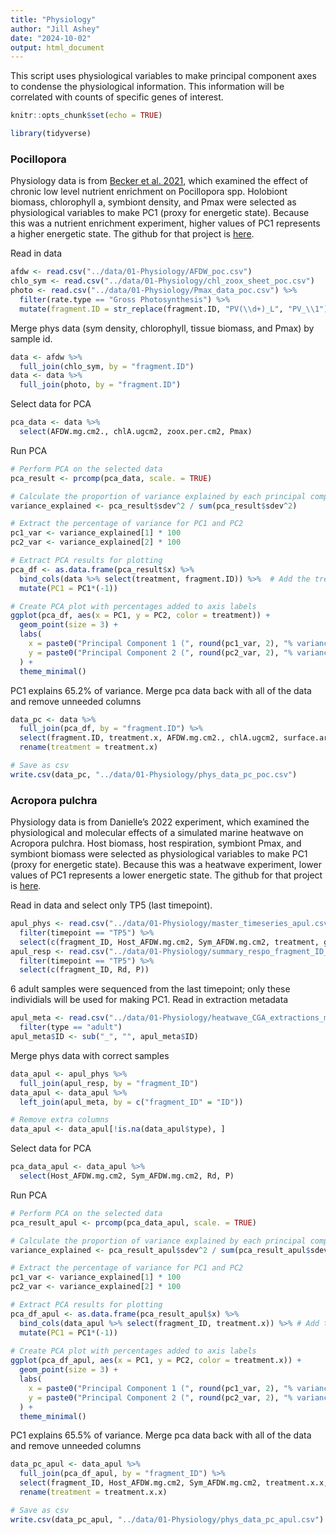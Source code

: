 ```yaml
---
title: "Physiology"
author: "Jill Ashey"
date: "2024-10-02"
output: html_document
---
```


This script uses physiological variables to make principal component axes to condense the physiological information. This information will be correlated with counts of specific genes of interest. 

```r
knitr::opts_chunk$set(echo = TRUE)

library(tidyverse)
```

### Pocillopora 

Physiology data is from [Becker et al. 2021](https://link.springer.com/article/10.1007/s00338-021-02138-2), which examined the effect of chronic low level nutrient enrichment on Pocillopora spp. Holobiont biomass, chlorophyll a, symbiont density, and Pmax were selected as physiological variables to make PC1 (proxy for energetic state). Because this was a nutrient enrichment experiment, higher values of PC1 represents a higher energetic state. The github for that project is [here](https://github.com/daniellembecker/Chronic_low_nutrient_enrichment_benefits_coral_thermal_performance_fore_reef_habitat). 

Read in data 
```r
afdw <- read.csv("../data/01-Physiology/AFDW_poc.csv")
chlo_sym <- read.csv("../data/01-Physiology/chl_zoox_sheet_poc.csv")
photo <- read.csv("../data/01-Physiology/Pmax_data_poc.csv") %>%
  filter(rate.type == "Gross Photosynthesis") %>%
  mutate(fragment.ID = str_replace(fragment.ID, "PV(\\d+)_L", "PV_\\1"))
```

Merge phys data (sym density, chlorophyll, tissue biomass, and Pmax) by sample id. 
```r
data <- afdw %>%
  full_join(chlo_sym, by = "fragment.ID")
data <- data %>%
  full_join(photo, by = "fragment.ID")
```

Select data for PCA
```r
pca_data <- data %>%
  select(AFDW.mg.cm2., chlA.ugcm2, zoox.per.cm2, Pmax)
```

Run PCA 
```r
# Perform PCA on the selected data
pca_result <- prcomp(pca_data, scale. = TRUE)

# Calculate the proportion of variance explained by each principal component
variance_explained <- pca_result$sdev^2 / sum(pca_result$sdev^2)

# Extract the percentage of variance for PC1 and PC2
pc1_var <- variance_explained[1] * 100
pc2_var <- variance_explained[2] * 100

# Extract PCA results for plotting
pca_df <- as.data.frame(pca_result$x) %>%
  bind_cols(data %>% select(treatment, fragment.ID)) %>%  # Add the treatment column
  mutate(PC1 = PC1*(-1))

# Create PCA plot with percentages added to axis labels
ggplot(pca_df, aes(x = PC1, y = PC2, color = treatment)) +
  geom_point(size = 3) +
  labs(
    x = paste0("Principal Component 1 (", round(pc1_var, 2), "% variance)"),
    y = paste0("Principal Component 2 (", round(pc2_var, 2), "% variance)")
  ) +
  theme_minimal()
```

PC1 explains 65.2% of variance. Merge pca data back with all of the data and remove unneeded columns 
```r
data_pc <- data %>%
  full_join(pca_df, by = "fragment.ID") %>%
  select(fragment.ID, treatment.x, AFDW.mg.cm2., chlA.ugcm2, surface.area, zoox.per.cm2, Topt, Pmax, PC1) %>%
  rename(treatment = treatment.x)

# Save as csv 
write.csv(data_pc, "../data/01-Physiology/phys_data_pc_poc.csv")
```


### Acropora pulchra 

Physiology data is from Danielle's 2022 experiment, which examined the physiological and molecular effects of a simulated marine heatwave on Acropora pulchra. Host biomass, host respiration, symbiont Pmax, and symbiont biomass were selected as physiological variables to make PC1 (proxy for energetic state). Because this was a heatwave experiment, lower values of PC1 represents a lower energetic state. The github for that project is [here](https://github.com/daniellembecker/A.pul_Heatwave/tree/master). 

Read in data and select only TP5 (last timepoint).
```r
apul_phys <- read.csv("../data/01-Physiology/master_timeseries_apul.csv") %>%
  filter(timepoint == "TP5") %>%
  select(c(fragment_ID, Host_AFDW.mg.cm2, Sym_AFDW.mg.cm2, treatment, genotype))
apul_resp <- read.csv("../data/01-Physiology/summary_respo_fragment_ID_apul.csv") %>%
  filter(timepoint == "TP5") %>%
  select(c(fragment_ID, Rd, P))
```

6 adult samples were sequenced from the last timepoint; only these individials will be used for making PC1. Read in extraction metadata 
```r
apul_meta <- read.csv("../data/01-Physiology/heatwave_CGA_extractions_metadata_apul.csv") %>%
  filter(type == "adult")
apul_meta$ID <- sub("_", "", apul_meta$ID)
```

Merge phys data with correct samples
```r
data_apul <- apul_phys %>%
  full_join(apul_resp, by = "fragment_ID")
data_apul <- data_apul %>%
  left_join(apul_meta, by = c("fragment_ID" = "ID"))

# Remove extra columns 
data_apul <- data_apul[!is.na(data_apul$type), ]
```

Select data for PCA
```r
pca_data_apul <- data_apul %>%
  select(Host_AFDW.mg.cm2, Sym_AFDW.mg.cm2, Rd, P)
```

Run PCA 
```r
# Perform PCA on the selected data
pca_result_apul <- prcomp(pca_data_apul, scale. = TRUE)

# Calculate the proportion of variance explained by each principal component
variance_explained <- pca_result_apul$sdev^2 / sum(pca_result_apul$sdev^2)

# Extract the percentage of variance for PC1 and PC2
pc1_var <- variance_explained[1] * 100
pc2_var <- variance_explained[2] * 100

# Extract PCA results for plotting
pca_df_apul <- as.data.frame(pca_result_apul$x) %>%
  bind_cols(data_apul %>% select(fragment_ID, treatment.x)) %>% # Add the treatment column
  mutate(PC1 = PC1*(-1))
  
# Create PCA plot with percentages added to axis labels
ggplot(pca_df_apul, aes(x = PC1, y = PC2, color = treatment.x)) +
  geom_point(size = 3) +
  labs(
    x = paste0("Principal Component 1 (", round(pc1_var, 2), "% variance)"),
    y = paste0("Principal Component 2 (", round(pc2_var, 2), "% variance)")
  ) +
  theme_minimal()
```

PC1 explains 65.5% of variance. Merge pca data back with all of the data and remove unneeded columns 
```r
data_pc_apul <- data_apul %>%
  full_join(pca_df_apul, by = "fragment_ID") %>%
  select(fragment_ID, Host_AFDW.mg.cm2, Sym_AFDW.mg.cm2, treatment.x.x, Rd, P, PC1) %>%
  rename(treatment = treatment.x.x)

# Save as csv 
write.csv(data_pc_apul, "../data/01-Physiology/phys_data_pc_apul.csv")
```



